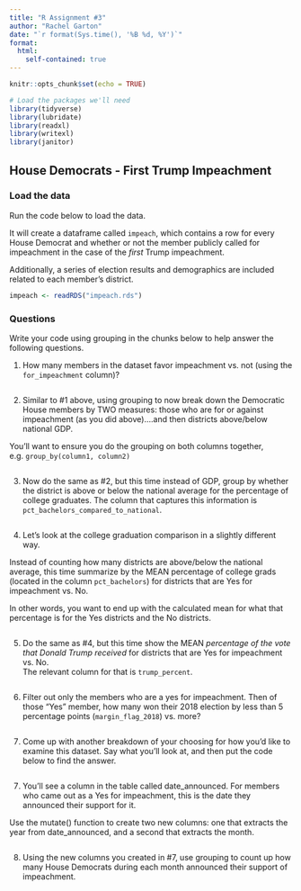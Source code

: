 ```yaml
---
title: "R Assignment #3"
author: "Rachel Garton"
date: "`r format(Sys.time(), '%B %d, %Y')`"
format:
  html:
    self-contained: true
---
```


```r
knitr::opts_chunk$set(echo = TRUE)

# Load the packages we'll need
library(tidyverse)
library(lubridate)
library(readxl)
library(writexl)
library(janitor)

```

## House Democrats - First Trump Impeachment

### Load the data

Run the code below to load the data.

It will create a dataframe called `impeach`, which contains a row for every House Democrat and whether or not the member publicly called for impeachment in the case of the *first* Trump impeachment.

Additionally, a series of election results and demographics are included related to each member's district.

```r

impeach <- readRDS("impeach.rds")


```

### Questions

Write your code using grouping in the chunks below to help answer the following questions.

1)  How many members in the dataset favor impeachment vs. not (using the `for_impeachment` column)?

```r






```

2)  Similar to #1 above, using grouping to now break down the Democratic House members by TWO measures: those who are for or against impeachment (as you did above)....and then districts above/below national GDP.  
  
You'll want to ensure you do the grouping on both columns together, e.g. `group_by(column1, column2)`

```r










```

3)  Now do the same as #2, but this time instead of GDP, group by whether the district is above or below the national average for the percentage of college graduates. The column that captures this information is `pct_bachelors_compared_to_national`.

```r










```

4)  Let's look at the college graduation comparison in a slightly different way.  
  
Instead of counting how many districts are above/below the national average, this time summarize by the MEAN percentage of college grads (located in the column `pct_bachelors`) for districts that are Yes for impeachment vs. No.  
  
In other words, you want to end up with the calculated mean for what that percentage is for the Yes districts and the No districts.

```r









```

5)  Do the same as #4, but this time show the MEAN *percentage of the vote that Donald Trump received* for districts that are Yes for impeachment vs. No.  
The relevant column for that is `trump_percent`.

```r










```

6)  Filter out only the members who are a yes for impeachment. Then of those "Yes" member, how many won their 2018 election by less than 5 percentage points (`margin_flag_2018`) vs. more?

```r

  







```

7)  Come up with another breakdown of your choosing for how you'd like to examine this dataset. Say what you'll look at, and then put the code below to find the answer.

```r

  







```

7)  You'll see a column in the table called date_announced. For members who came out as a Yes for impeachment, this is the date they announced their support for it.  
  
Use the mutate() function to create two new columns: one that extracts the year from date_announced, and a second that extracts the month.

```r

  







```

8) Using the new columns you created in #7, use grouping to count up how many House Democrats during each month announced their support of impeachment.

```r

  







```



